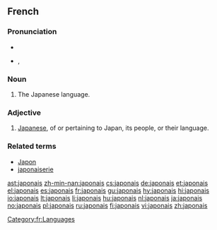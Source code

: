 {{also|Japonais}}
==French==

===Pronunciation===
* {{audio|Fr-japonais.ogg|audio}}
* {{IPA|/ʒa.pɔ.nɛ/|lang=fr}}, {{SAMPA|/Za.pO.nE/}}

===Noun===
{{fr-noun-unc|m}}

# The Japanese language.

===Adjective===
{{fr-adj|mp=japonais}}

# [[Japanese]], of or pertaining to Japan, its people, or their language.

===Related terms===
* [[Japon]]
* [[japonaiserie]]

[[Category:fr:Languages]]

[[ast:japonais]]
[[zh-min-nan:japonais]]
[[cs:japonais]]
[[de:japonais]]
[[et:japonais]]
[[el:japonais]]
[[es:japonais]]
[[fr:japonais]]
[[gu:japonais]]
[[hy:japonais]]
[[hi:japonais]]
[[io:japonais]]
[[lt:japonais]]
[[li:japonais]]
[[hu:japonais]]
[[nl:japonais]]
[[ja:japonais]]
[[no:japonais]]
[[pl:japonais]]
[[ru:japonais]]
[[fi:japonais]]
[[vi:japonais]]
[[zh:japonais]]